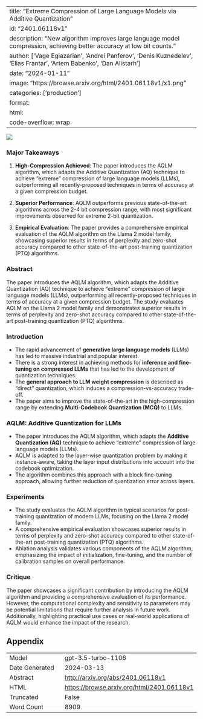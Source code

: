 
---
title: "Extreme Compression of Large Language Models via Additive Quantization"
id: "2401.06118v1"
description: "New algorithm improves large language model compression, achieving better accuracy at low bit counts."
author: ['Vage Egiazarian', 'Andrei Panferov', 'Denis Kuznedelev', 'Elias Frantar', 'Artem Babenko', 'Dan Alistarh']
date: "2024-01-11"
image: "https://browse.arxiv.org/html/2401.06118v1/x1.png"
categories: ['production']
format:
  html:
    code-overflow: wrap
---

![](https://browse.arxiv.org/html/2401.06118v1/x1.png)

### Major Takeaways

1. **High-Compression Achieved**: The paper introduces the AQLM algorithm, which adapts the Additive Quantization (AQ) technique to achieve "extreme" compression of large language models (LLMs), outperforming all recently-proposed techniques in terms of accuracy at a given compression budget.

2. **Superior Performance**: AQLM outperforms previous state-of-the-art algorithms across the 2-4 bit compression range, with most significant improvements observed for extreme 2-bit quantization.

3. **Empirical Evaluation**: The paper provides a comprehensive empirical evaluation of the AQLM algorithm on the Llama 2 model family, showcasing superior results in terms of perplexity and zero-shot accuracy compared to other state-of-the-art post-training quantization (PTQ) algorithms.

### Abstract

The paper introduces the AQLM algorithm, which adapts the Additive Quantization (AQ) technique to achieve "extreme" compression of large language models (LLMs), outperforming all recently-proposed techniques in terms of accuracy at a given compression budget. The study evaluates AQLM on the Llama 2 model family and demonstrates superior results in terms of perplexity and zero-shot accuracy compared to other state-of-the-art post-training quantization (PTQ) algorithms.

### Introduction

- The rapid advancement of **generative large language models** (LLMs) has led to massive industrial and popular interest.
- There is a strong interest in achieving methods for **inference and fine-tuning on compressed LLMs** that has led to the development of quantization techniques.
- The **general approach to LLM weight compression** is described as "direct" quantization, which induces a compression-vs-accuracy trade-off.
- The paper aims to improve the state-of-the-art in the high-compression range by extending **Multi-Codebook Quantization (MCQ)** to LLMs.

### AQLM: Additive Quantization for LLMs

- The paper introduces the AQLM algorithm, which adapts the **Additive Quantization (AQ)** technique to achieve "extreme" compression of large language models (LLMs).
- AQLM is adapted to the layer-wise quantization problem by making it instance-aware, taking the layer input distributions into account into the codebook optimization.
- The algorithm combines this approach with a block fine-tuning approach, allowing further reduction of quantization error across layers.

### Experiments

- The study evaluates the AQLM algorithm in typical scenarios for post-training quantization of modern LLMs, focusing on the Llama 2 model family.
- A comprehensive empirical evaluation showcases superior results in terms of perplexity and zero-shot accuracy compared to other state-of-the-art post-training quantization (PTQ) algorithms.
- Ablation analysis validates various components of the AQLM algorithm, emphasizing the impact of initialization, fine-tuning, and the number of calibration samples on overall performance.

### Critique

The paper showcases a significant contribution by introducing the AQLM algorithm and providing a comprehensive evaluation of its performance. However, the computational complexity and sensitivity to parameters may be potential limitations that require further analysis in future work. Additionally, highlighting practical use cases or real-world applications of AQLM would enhance the impact of the research.

## Appendix

|          |          |
|----------|----------|
| Model     | gpt-3.5-turbo-1106       |
| Date Generated     | 2024-03-13       |
| Abstract | [http://arxiv.org/abs/2401.06118v1](http://arxiv.org/abs/2401.06118v1)        |
| HTML     | [https://browse.arxiv.org/html/2401.06118v1](https://browse.arxiv.org/html/2401.06118v1)       |
| Truncated       | False       |
| Word Count       | 8909       |